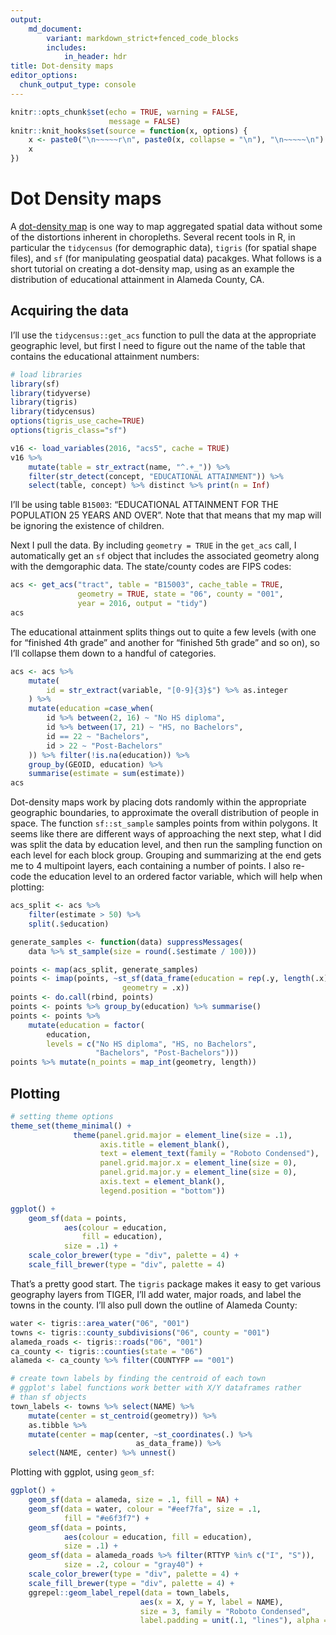 ```yaml
---
output: 
    md_document:
        variant: markdown_strict+fenced_code_blocks
        includes:
            in_header: hdr
title: Dot-density maps
editor_options: 
  chunk_output_type: console
---
```

```r
knitr::opts_chunk$set(echo = TRUE, warning = FALSE,
                      message = FALSE)
knitr::knit_hooks$set(source = function(x, options) {
    x <- paste0("\n~~~~~r\n", paste0(x, collapse = "\n"), "\n~~~~~\n")
    x
})
```
# Dot Density maps

A [dot-density map](https://en.wikipedia.org/wiki/Dot_distribution_map) is one way to map aggregated spatial data without some of the distortions inherent in choropleths. Several recent tools in R, in particular the `tidycensus` (for demographic data), `tigris` (for spatial shape files), and `sf` (for manipulating geospatial data) pacakges. What follows is a short tutorial on creating a dot-density map, using as an example the distribution of educational attainment in Alameda County, CA. 

## Acquiring the data

I'll use the `tidycensus::get_acs` function to pull the data at the appropriate geographic level, but first I need to figure out the name of the table that contains the educational attainment numbers:

```r
# load libraries
library(sf)
library(tidyverse)
library(tigris)
library(tidycensus)
options(tigris_use_cache=TRUE)
options(tigris_class="sf")
```

```r
v16 <- load_variables(2016, "acs5", cache = TRUE)
v16 %>%
    mutate(table = str_extract(name, "^.+_")) %>%
    filter(str_detect(concept, "EDUCATIONAL ATTAINMENT")) %>%
    select(table, concept) %>% distinct %>% print(n = Inf)
```

I'll be using table `B15003`: "EDUCATIONAL ATTAINMENT FOR THE POPULATION 25 YEARS AND OVER". Note that that means that my map will be ignoring the existence of children.

Next I pull the data. By including `geometry = TRUE` in the `get_acs` call, I automatically get an `sf` object that includes the associated geometry along with the demgoraphic data. The state/county codes are FIPS codes:

```r
acs <- get_acs("tract", table = "B15003", cache_table = TRUE,
               geometry = TRUE, state = "06", county = "001",
               year = 2016, output = "tidy")
acs
```

The educational attainment splits things out to quite a few levels (with one for "finished 4th grade" and another for "finished 5th grade" and so on), so I'll collapse them down to a handful of categories.

```r
acs <- acs %>%
    mutate(
        id = str_extract(variable, "[0-9]{3}$") %>% as.integer
    ) %>%
    mutate(education =case_when(
        id %>% between(2, 16) ~ "No HS diploma",
        id %>% between(17, 21) ~ "HS, no Bachelors",
        id == 22 ~ "Bachelors",
        id > 22 ~ "Post-Bachelors"
    )) %>% filter(!is.na(education)) %>%
    group_by(GEOID, education) %>% 
    summarise(estimate = sum(estimate))
acs
```

Dot-density maps work by placing dots randomly within the appropriate geographic boundaries, to approximate the overall distribution of people in space. The function `sf::st_sample` samples points from within polygons. It seems like there are different ways of approaching the next step, what I did was split the data by education level, and then run the sampling function on each level for each block group. Grouping and summarizing at the end gets me to 4 multipoint layers, each containing a number of points. I also re-code the education level to an ordered factor variable, which will help when plotting:

```r
acs_split <- acs %>%
    filter(estimate > 50) %>%
    split(.$education)

generate_samples <- function(data) suppressMessages(
    data %>% st_sample(size = round(.$estimate / 100)))

points <- map(acs_split, generate_samples)
points <- imap(points, ~st_sf(data_frame(education = rep(.y, length(.x))),
                         geometry = .x))
points <- do.call(rbind, points)
points <- points %>% group_by(education) %>% summarise()
points <- points %>%
    mutate(education = factor(
        education,
        levels = c("No HS diploma", "HS, no Bachelors",
                   "Bachelors", "Post-Bachelors")))
points %>% mutate(n_points = map_int(geometry, length))
```

## Plotting
```r
# setting theme options
theme_set(theme_minimal() +
              theme(panel.grid.major = element_line(size = .1),
                    axis.title = element_blank(),
                    text = element_text(family = "Roboto Condensed"),
                    panel.grid.major.x = element_line(size = 0),
                    panel.grid.major.y = element_line(size = 0),
                    axis.text = element_blank(),
                    legend.position = "bottom"))
```
```r
ggplot() + 
    geom_sf(data = points, 
            aes(colour = education,
                fill = education),
            size = .1) + 
    scale_color_brewer(type = "div", palette = 4) + 
    scale_fill_brewer(type = "div", palette = 4)
```

That's a pretty good start. The `tigris` package makes it easy to get various geography layers from TIGER, I'll add water, major roads, and label the towns in the county. I'll also pull down the outline of Alameda County:
```r
water <- tigris::area_water("06", "001")
towns <- tigris::county_subdivisions("06", county = "001")
alameda_roads <- tigris::roads("06", "001")
ca_county <- tigris::counties(state = "06")
alameda <- ca_county %>% filter(COUNTYFP == "001")

# create town labels by finding the centroid of each town
# ggplot's label functions work better with X/Y dataframes rather 
# than sf objects
town_labels <- towns %>% select(NAME) %>%
    mutate(center = st_centroid(geometry)) %>%
    as.tibble %>%
    mutate(center = map(center, ~st_coordinates(.) %>%
                            as_data_frame)) %>%
    select(NAME, center) %>% unnest()
```

Plotting with ggplot, using `geom_sf`:
```r
ggplot() +
    geom_sf(data = alameda, size = .1, fill = NA) +
    geom_sf(data = water, colour = "#eef7fa", size = .1,
            fill = "#e6f3f7") +
    geom_sf(data = points,
            aes(colour = education, fill = education),
            size = .1) +
    geom_sf(data = alameda_roads %>% filter(RTTYP %in% c("I", "S")),
            size = .2, colour = "gray40") +
    scale_color_brewer(type = "div", palette = 4) +
    scale_fill_brewer(type = "div", palette = 4) +
    ggrepel::geom_label_repel(data = town_labels,
                             aes(x = X, y = Y, label = NAME),
                             size = 3, family = "Roboto Condensed",
                             label.padding = unit(.1, "lines"), alpha = .7)
```

